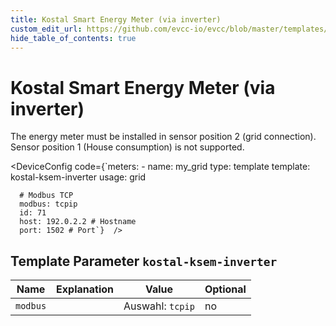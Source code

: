 ```yaml
---
title: Kostal Smart Energy Meter (via inverter)
custom_edit_url: https://github.com/evcc-io/evcc/blob/master/templates/definition/meter/kostal-ksem-inverter.yaml
hide_table_of_contents: true
---
```



# Kostal Smart Energy Meter (via inverter)

<DeviceFeatures features="" />

The energy meter must be installed in sensor position 2 (grid connection). Sensor position 1 (House consumption) is not supported.


<DeviceConfig code={`meters:
    - name: my_grid
      type: template
      template: kostal-ksem-inverter
      usage: grid
      
      # Modbus TCP
      modbus: tcpip
      id: 71
      host: 192.0.2.2 # Hostname
      port: 1502 # Port`}  />

## Template Parameter `kostal-ksem-inverter`

| Name | Explanation | Value | Optional |
|-----------|-------------|-------|----------|
| `modbus` |  | Auswahl: `tcpip` | no |

